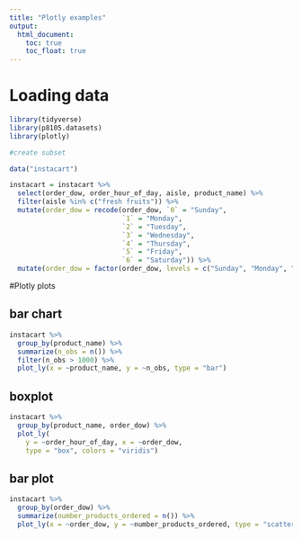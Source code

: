 ```yaml
---
title: "Plotly examples"
output: 
  html_document:
    toc: true
    toc_float: true
---
```


# Loading data

```r
library(tidyverse)
library(p8105.datasets)
library(plotly)
```

```r
#create subset 

data("instacart")

instacart = instacart %>% 
  select(order_dow, order_hour_of_day, aisle, product_name) %>%
  filter(aisle %in% c("fresh fruits")) %>% 
  mutate(order_dow = recode(order_dow, `0` = "Sunday", 
                            `1` = "Monday", 
                            `2` = "Tuesday", 
                            `3` = "Wednesday", 
                            `4` = "Thursday", 
                            `5` = "Friday", 
                            `6` = "Saturday")) %>%
  mutate(order_dow = factor(order_dow, levels = c("Sunday", "Monday", "Tuesday", "Wednesday", "Thursday", "Friday", "Saturday")))

```

#Plotly plots 

## bar chart 

```r

instacart %>% 
  group_by(product_name) %>% 
  summarize(n_obs = n()) %>% 
  filter(n_obs > 1000) %>%
  plot_ly(x = ~product_name, y = ~n_obs, type = "bar")

```
## boxplot 

```r
instacart %>% 
  group_by(product_name, order_dow) %>% 
  plot_ly(
    y = ~order_hour_of_day, x = ~order_dow, 
    type = "box", colors = "viridis")
```

## bar plot

```r
instacart %>%
  group_by(order_dow) %>% 
  summarize(number_products_ordered = n()) %>%
  plot_ly(x = ~order_dow, y = ~number_products_ordered, type = "scatter", mode = "lines")
```



